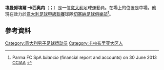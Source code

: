 '''埃曼努埃爾·卡西奥内'''（{{lang-it|Emmanuel Cascione}}；{{bd|1983年|9月22日}}）是一位[[意大利|意大利]]足球運動員。在場上的位置是中場。他現在效力於[[意大利足球甲級聯賽|意大利足球甲級聯賽]]球隊[[切塞納足球俱樂部|切塞納足球俱樂部]]<ref name=Parma2014bilancio>Parma FC SpA ''bilancio'' (financial report and accounts) on 30 June 2013 {{it icon}} [http://www.registroimprese.it CCIAA] {{Wayback|url=http://www.registroimprese.it/ |date=20140430040135 }} {{it icon}}</ref>。
==參考資料==
{{Reflist}}

{{DEFAULTSORT: Cascione, Emmanuel}}
[[Category:意大利男子足球运动员|Category:意大利男子足球运动员]]
[[Category:卡拉布里亚大区人|Category:卡拉布里亚大区人]]

{{Sport-bio-stub}}